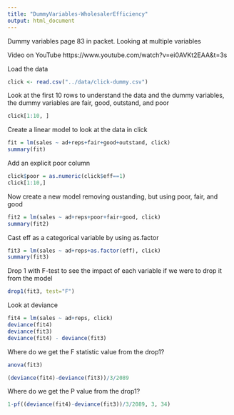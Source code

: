```yaml
---
title: "DummyVariables-WholesalerEfficiency"
output: html_document
---
```


Dummy variables page 83 in packet. Looking at multiple variables

Video on YouTube
https://www.youtube.com/watch?v=ei0AVKt2EAA&t=3s

Load the data
```r
click <- read.csv("../data/click-dummy.csv")
```

Look at the first 10 rows to understand the data and the dummy variables, the dummy variables are fair, good, outstand, and poor
```r
click[1:10, ]
```

<!--
   sales ad reps eff fair good outstand
1  260.3  5    3   4    0    0        1
2  286.1  7    5   2    1    0        0
3  279.4  6    3   3    0    1        0
4  410.8  9    4   4    0    0        1
5  438.2 12    6   1    0    0        0
6  315.3  8    3   4    0    0        1
7  565.1 11    7   3    0    1        0
8  570.0 16    8   2    1    0        0
9  426.1 13    4   3    0    1        0
10 315.0  7    3   4    0    0        1
-->

<!--
- Video explains the relationship of this data note that eff of 4 oustand is marked with 1, eff of 3 good is marked with 1, eff 2 fair is marked with one, eff 1 (poor) all values are set with 0,0,0
-->

Create a linear model to look at the data in click
```r
fit = lm(sales ~ ad+reps+fair+good+outstand, click)
summary(fit)
```

<!--
Call:
lm(formula = sales ~ ad + reps + fair + good + outstand, data = click)

Residuals:
    Min      1Q  Median      3Q     Max 
-87.943 -24.453  -7.675  27.280  76.184 

Coefficients:
            Estimate Std. Error t value Pr(>|t|)    
(Intercept)   45.051     36.631   1.230    0.227    
ad            13.063      2.940   4.443 8.96e-05 ***
reps          40.948      8.009   5.113 1.23e-05 ***
fair           9.239     27.916   0.331    0.743    
good          20.283     29.344   0.691    0.494    
outstand      33.260     28.440   1.169    0.250    
---
Signif. codes:  0 ‘***’ 0.001 ‘**’ 0.01 ‘*’ 0.05 ‘.’ 0.1 ‘ ’ 1

Residual standard error: 45.7 on 34 degrees of freedom
Multiple R-squared:  0.8813,	Adjusted R-squared:  0.8638 
F-statistic: 50.48 on 5 and 34 DF,  p-value: 9.055e-15
-->

<!--
all "on the average"
- understand that fair is 9.239 better than poor - on the average
- good is 20.283 better than poor - on the average
- outstand is 33.260 better than poor - on the average

- good is also about 11 better than fair - on the average
- outstand is also about 13 better than good - on the average
-->

Add an explicit poor column
```r
click$poor = as.numeric(click$eff==1)
click[1:10,]

```
<!--
   sales ad reps eff fair good outstand poor
1  260.3  5    3   4    0    0        1    0
2  286.1  7    5   2    1    0        0    0
3  279.4  6    3   3    0    1        0    0
4  410.8  9    4   4    0    0        1    0
5  438.2 12    6   1    0    0        0    1
6  315.3  8    3   4    0    0        1    0
7  565.1 11    7   3    0    1        0    0
8  570.0 16    8   2    1    0        0    0
9  426.1 13    4   3    0    1        0    0
10 315.0  7    3   4    0    0        1    0
-->

Now create a new model removing oustanding, but using poor, fair, and good
```r
fit2 = lm(sales ~ ad+reps+poor+fair+good, click)
summary(fit2)
```
<!--
Call:
lm(formula = sales ~ ad + reps + poor + fair + good, data = click)

Residuals:
    Min      1Q  Median      3Q     Max 
-87.943 -24.453  -7.675  27.280  76.184 

Coefficients:
            Estimate Std. Error t value Pr(>|t|)    
(Intercept)   78.311     26.993   2.901  0.00648 ** 
ad            13.063      2.940   4.443 8.96e-05 ***
reps          40.948      8.009   5.113 1.23e-05 ***
poor         -33.260     28.440  -1.169  0.25034    
fair         -24.020     19.339  -1.242  0.22272    
good         -12.976     18.643  -0.696  0.49114    
---
Signif. codes:  0 ‘***’ 0.001 ‘**’ 0.01 ‘*’ 0.05 ‘.’ 0.1 ‘ ’ 1

Residual standard error: 45.7 on 34 degrees of freedom
Multiple R-squared:  0.8813,	Adjusted R-squared:  0.8638 
F-statistic: 50.48 on 5 and 34 DF,  p-value: 9.055e-15
-->

<!--
- so similarly poor is -33.260 worse than outstanding
- fair is -24.020 worse than outstanding
- good is -12.976 worse than outstanding

main point is that it doesn't matter what category we pick for dummy variables, the same relationships can be interpreted from the data
-->

Cast eff as a categorical variable by using as.factor
```r
fit3 = lm(sales ~ ad+reps+as.factor(eff), click)
summary(fit3)
```
<!--
Call:
lm(formula = sales ~ ad + reps + as.factor(eff), data = click)

Residuals:
    Min      1Q  Median      3Q     Max 
-87.943 -24.453  -7.675  27.280  76.184 

Coefficients:
                Estimate Std. Error t value Pr(>|t|)    
(Intercept)       45.051     36.631   1.230    0.227    
ad                13.063      2.940   4.443 8.96e-05 ***
reps              40.948      8.009   5.113 1.23e-05 ***
as.factor(eff)2    9.239     27.916   0.331    0.743    
as.factor(eff)3   20.283     29.344   0.691    0.494    
as.factor(eff)4   33.260     28.440   1.169    0.250    
---
Signif. codes:  0 ‘***’ 0.001 ‘**’ 0.01 ‘*’ 0.05 ‘.’ 0.1 ‘ ’ 1

Residual standard error: 45.7 on 34 degrees of freedom
Multiple R-squared:  0.8813,	Adjusted R-squared:  0.8638 
F-statistic: 50.48 on 5 and 34 DF,  p-value: 9.055e-15
-->

<!--
- note as.factor variables that have been created 2, 3, 4 this is exactly as the first example
- advantage is can use drop1 on the data by creating categorical variables this way
-->

Drop 1 with F-test to see the impact of each variable if we were to drop it from the model
```r
drop1(fit3, test="F")
```
<!--
Single term deletions

Model:
sales ~ ad + reps + as.factor(eff)
               Df Sum of Sq    RSS    AIC F value    Pr(>F)    
<none>                       71018 311.27                      
ad              1     41227 112245 327.58 19.7376 8.955e-05 ***
reps            1     54607 125625 332.09 26.1433 1.226e-05 ***
as.factor(eff)  3      4457  75475 307.71  0.7112     0.552    
---
Signif. codes:  0 ‘***’ 0.001 ‘**’ 0.01 ‘*’ 0.05 ‘.’ 0.1 ‘ ’ 1
-->

<!--
- f-test shows how significant the data is, so if we "drop" ad we lose 41227 data, if we drop reps we lose 54607, and if we drop categorical eff we lose 4457
- the p-value of 0.552 indicate that the 3 values are not significant
-->

Look at deviance
```r
fit4 = lm(sales ~ ad+reps, click)
deviance(fit4)
deviance(fit3)
deviance(fit4) - deviance(fit3)
```
<!--
[1] 75474.56  - deviance(fit4) (fit4 = lm(sales ~ ad+reps, click)
[1] 71017.78  - deviance(fit3) (fit3 = lm(sales ~ ad+reps+as.factor(eff), click))
[1] 4456.785  - deviance(fit4) - deviance(fit3)
-->

<!--
- the deviance is what is the amount unexplained by the model
- fit4 accounts for less so there is more that is unexplained
- fit3 accounts for the categorical variable which includes eff, so there is less unexplained by that model
- if you take the difference of the deviance of fit4 and fit3 you get 4456.785, this is the same as what the drop1 calculates. So this is how drop1 calculates the Sum of Sq, or what is explained by the model.
-->

Where do we get the F statistic value from the drop1?
```r
anova(fit3)
```
<!--
Analysis of Variance Table

Response: sales
               Df Sum Sq Mean Sq  F value    Pr(>F)    
ad              1 463451  463451 221.8787 < 2.2e-16 ***
reps            1  59327   59327  28.4032 6.414e-06 ***
as.factor(eff)  3   4457    1486   0.7112     0.552    
Residuals      34  71018    2089                       
---
Signif. codes:  0 ‘***’ 0.001 ‘**’ 0.01 ‘*’ 0.05 ‘.’ 0.1 ‘ ’ 1
-->

<!--
- get the residuals for the Mean Sq, which is 2089
- use the df degress of freedom from the drop1 for eff which is 3
-->

```r
(deviance(fit4)-deviance(fit3))/3/2089
```
<!--
[1] 0.7111513
-->

<!--
- Calculate the F statistic which is 0.7111513, which matches the drop1 F value of 0.7112
-->

Where do we get the P value from the drop1?
```r
1-pf((deviance(fit4)-deviance(fit3))/3/2089, 3, 34)
```
<!--
[1] 0.5520948
-->

<!--
- this is using the anova df 3 and df 34 to calculate the p-value, which is 0.5520948
- this matches the drop1 p-value for eff of 0.552

SUMMARY
- if you want to incorporate a categorical variable use dummies
- you need one less dummy than the number of values that the variable takes
- you can use drop1 to determine what is the effect of including all those dummies, and in this case eff is not helping much so can drop the wholesaler efficiency variable from the model
-->
